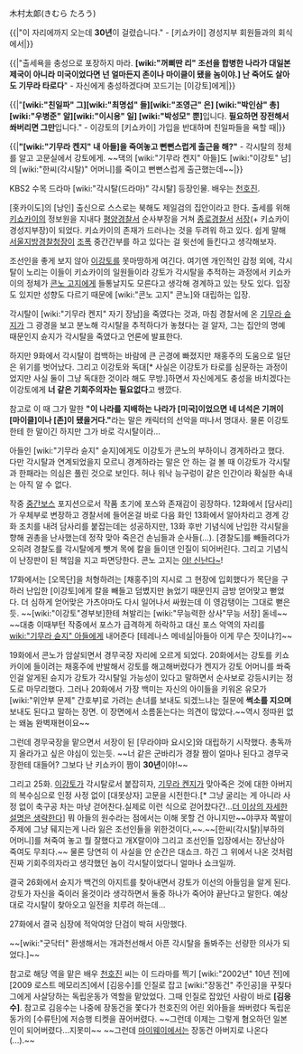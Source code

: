 木村太郞(きむら たろう)

{{|"이 자리에까지 오는데 '''30년'''이 걸렸습니다." - [키쇼카이] 경성지부 회원들과의 회식에서|}}

{{|"출세욕을 충성으로 포장하지 마라. '''[wiki:"꺼삐딴 리" 조선을 합병한 나라가 대일본제국이 아니라 미국이었다면 넌 얼마든지 존이나 마이클이 됐을 놈이야.] 난 죽어도 살아도 기무라 타로다'''" - 자신에게 충성하겠다며 꼬드기는 [이강토]에게|}}

{{|"'''[wiki:"친일파" 그][wiki:"최명섭" 들][wiki:"조영근" 은] [wiki:"박인삼" 총][wiki:"우병준" 알][wiki:"이시용" 일] [wiki:"박성모" 뿐]'''입니다. '''필요하면 장전해서 쏴버리면 그만'''입니다." - 이강토의 [키쇼카이] 가입을 반대하며 친일파들을 욕할 때|}}

{{|'''"[wiki:"기무라 켄지" 내 아들]을 죽여놓고 뻔뻔스럽게 출근을 해?"''' - 각시탈의 정체를 알고 고문실에서 강토에게. ~~댁의 [wiki:"기무라 켄지" 아들]도 [wiki:"이강토" 남]의 [wiki:"한씨(각시탈)" 어머니]를 죽이고 뻔뻔스럽게 출근했는데~~|}}

KBS2 수목 드라마 [wiki:"각시탈(드라마)" 각시탈] 등장인물. 배우는 [[천호진]].

[홋카이도]의 [낭인] 출신으로 스스로는 북해도 제일검의 집안이라고 한다. 출세를 위해 [[키쇼카이]]의 정보원을 지내다 [[평양]]경찰서 순사부장을 거쳐 [[종로]][[경찰서]] [[서장]](+ 키쇼카이 경성지부장)이 되었다. 키쇼카이의 존재가 드러나는 것을 두려워 하고 있다. 쉽게 말해 [[서울]]지방경찰청장이 [[조폭]] 중간간부를 하고 있다는 걸 윗선에 들킨다고 생각해보자.

조선인을 좋게 보지 않아 [[이강토]]를 못마땅하게 여긴다. 여기엔 개인적인 감정 외에, 각시탈이 노리는 이들이 키쇼카이의 일원들이라 강토가 각시탈을 추적하는 과정에서 키쇼카이의 정체가 [[콘노 고지]]에게 들통날지도 모른다고 생각해 경계하고 있는 탓도 있다. 입장도 있지만 성향도 다르기 때문에 [wiki:"콘노 고지" 콘노]와 대립하는 입장.

각시탈이 [wiki:"기무라 켄지" 자기 장남]을 죽였다는 것과, 마침 경찰서에 온 [[기무라 슌지]]가 그 광경을 보고 분노해 각시탈을 추적하다가 놓쳤다는 걸 알자, 그는 집안의 명예 때문인지 슌지가 각시탈을 죽였다고 언론에 발표한다. 

하지만 9화에서 각시탈이 컴백하는 바람에 큰 곤경에 빠졌지만 채홍주의 도움으로 일단은 위기를 벗어났다. 그리고 이강토와 독대[* 사실은 이강토가 타로를 심문하는 과정이었지만 사실 둘이 그냥 독대한 것이라 해도 무방.]하면서 자신에게도 충성을 바치겠다는 이강토에게 '''너 같은 기회주의자는 필요없다'''고 쌩깠다.

참고로 이 때 그가 말한 '''"이 나라를 지배하는 나라가 [미국]이었으면 네 녀석은 기꺼이 [마이클]이나 [존]이 됐을거다."'''라는 말은 캐릭터의 선악을 떠나서 명대사. 물론 이강토한테 한 말이긴 하지만 그가 바로 각시탈이라...

아들인 [wiki:"기무라 슌지" 슌지]에게도 이강토가 콘노의 부하이니 경계하라고 했다. 다만 각시탈과 연계되었을지 모르니 경계하라는 말은 안 하는 걸 볼 때 이강토가 각시탈과 한패라는 의심은 풀린 것으로 보인다. 허나 워낙 능구렁이 같은 인간이라 확실한 속내는 아직 알 수 없다.

작중 [[중간보스]] 포지션으로서 작품 초기에 포스와 존재감이 굉장하다. 12화에서 [담사리]가 우체부로 변장하고 경찰서에 들어온걸 바로 다음 화인 13화에서 알아차리고 경계 강화 조치를 내려 담사리를 붙잡는데는 성공하지만, 13화 후반 기념식에 난입한 각시탈을 향해 권총을 난사했는데 정작 맞아 죽은건 손님들과 순사들(...). [경찰도]를 빼들려다가 오히려 경찰도를 각시탈에게 뺏겨 목에 칼을 들이댄 인질이 되어버린다. 그리고 기념식이 난장판이 된 책임을 지고 파면당한다. 콘노 고지는 [[야! 신난다~]]!

17화에서는 [오목단]을 처형하려는 [채홍주]의 지시로 그 현장에 입회했다가 목단을 구하러 난입한 [이강토]에게 칼을 빼들고 덤볐지만 늙었기 때문인지 금방 얻어맞고 뻗었다. 더 심하게 얻어맞은 가츠야마도 다시 일어나서 싸웠는데 이 영감탱이는 그대로 뻗은 듯. ~~[wiki:"이강토"경부보]한테 쳐발리는 [wiki:"무능력한 상사"무능 서장] 돋네~~ ~~대충 이때부턴 작중에서 포스가 급격하게 하락하고 대신 포스 악역의 자리를 [[wiki:"기무라 슌지" 아들]]에게 내어준다 [테레나스 메네실|아들아 이게 무슨 짓이냐?]~~

19화에서 콘노가 암살되면서 경무국장 자리에 오르게 되었다. 20화에서는 강토를 키쇼카이에 들이려는 채홍주에 반발해서 강토를 해고해버렸다가 켄지가 강토 어머니를 쏴죽인걸 알게된 슌지가 강토가 각시탈일 가능성이 있다고 말하면서 순사보로 강등시키는 정도로 마무리했다. 그러나 20화에서 가장 백미는 자신의 아이들을 키워온 유모가 [wiki:"위안부 문제" 간호부]로 가려는 손녀를 보내도 되겠느냐는 질문에 '''썩소를 지으며''' 보내도 된다고 말하는 장면. 이 장면에서 소름돋는다는 의견이 많았다.~~역시 정따윈 없는 왜놈 완벽재현이요~~

그런데 경무국장을 맡으면서 서장이 된 [무라야마 요시오]와 대립하기 시작했다. 총독까지 올라가고 싶은 야심이 있는듯. ~~너 같은 군바리가 경찰 짬이 얼마나 된다고 경무국장한테 대들어? 그보다 난 키쇼카이 짬이 '''30년'''이야!~~

그리고 25화. [[이강토]]가 각시탈로서 붙잡히자, [[기무라 켄지]]가 맞아죽은 것에 대한 아버지의 복수심으로 인정 사정 없이 [대못상자] 고문을 시전한다.[* 그냥 굴리는 게 아니라 사정 없이 축구공 차는 마냥 걷어찬다.실제로 이런 식으로 걷어찼다간...[[더 이상의 자세한 설명은 생략한다]]] 뭐 아들의 원수라는 점에서는 이해 못할 건 아니지만~~야쿠자 쪽발이 주제에 그냥 뒈지는게 나라 잃은 조선인들을 위한것이다,~~.~~[한씨(각시탈)|부하의 어머니]를 쳐죽여 놓고 뭘 잘했다고 개X랄이야 그리고 조선인들 입장에서는 장난삼아 죽여도 무죄다.~~ 물론 당연히 이 사실을 안 순간은 대쇼크. 하긴 그 위에서 나온 것처럼 진짜 기회주의자라고 생각했던 놈이 각시탈이었다니 얼마나 쇼크일까.

결국 26화에서 슌지가 백건의 아지트를 찾아내면서 강토가 이선의 아들임을 알게 된다. 강토가 자신을 죽이러 올것이라 생각하면서 둘중 하나가 죽어야 끝난다고 말한다. 예상대로 각시탈이 찾아오고 일전을 치루려 하는데...

27화에서 결국 심장에 적악여앙 단검이 박혀 사망했다.

~~[wiki:"굿닥터" 환생해서는 개과천선해서 아픈 각시탈을 돌봐주는 선량한 의사가 되었다.]~~

참고로 해당 역을 맡은 배우 [[천호진]] 씨는 이 드라마를 찍기 [wiki:"2002년" 10년 전]에 [2009 로스트 메모리즈]에서 [김응수]를 인질로 잡고 [wiki:"장동건" 주인공]을 꾸짖다 그에게 사살당하는 독립운동가 역할을 맡았었다. 그때 인질로 잡았던 사람이 바로 '''[김응수]'''. 참고로 김응수는 나중에 장동건을 쫓다가 천호진의 어린 외아들을 쏴버렸다 독립운동가의 [수류탄]에 저승행 티켓을 끊어버렸다. ~~그런데 이제는 그렇게 혐오하던 일본인이 되어버렸다...지못미~~ ~~그런데 [[마이웨이]]에서는 장동건 아버지로 나온다(...).~~
